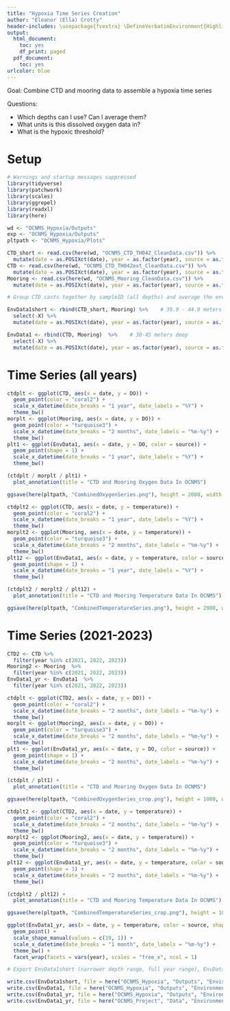 ```yaml
---
title: "Hypoxia Time Series Creation"
author: "Eleanor (Ella) Crotty"
header-includes: \usepackage{fvextra} \DefineVerbatimEnvironment{Highlighting}{Verbatim}{breaklines,commandchars=\\\{\}}
output:
  html_document:
    toc: yes
    df_print: paged
  pdf_document:
    toc: yes
urlcolor: blue
---
```


Goal: Combine CTD and mooring data to assemble a hypoxia time series

Questions:

- Which depths can I use? Can I average them?
- What units is this dissolved oxygen data in?
- What is the hypoxic threshold? 

# Setup

```r
# Warnings and startup messages suppressed
library(tidyverse)
library(patchwork)
library(scales)
library(ggrepel)
library(readxl)
library(here)
```

```r
wd <- "OCNMS_Hypoxia/Outputs"
exp <- "OCNMS_Hypoxia/Outputs"
pltpath <- "OCNMS_Hypoxia/Plots"

CTD_short <- read.csv(here(wd, "OCNMS_CTD_TH042_CleanData.csv")) %>% 
  mutate(date = as.POSIXct(date), year = as.factor(year), source = as.factor(source))
CTD <- read.csv(here(wd, "OCNMS_CTD_TH042ext_CleanData.csv")) %>% 
  mutate(date = as.POSIXct(date), year = as.factor(year), source = as.factor(source)) 
Mooring <- read.csv(here(wd, "OCNMS_Mooring_CleanData.csv")) %>% 
  mutate(date = as.POSIXct(date), year = as.factor(year), source = as.factor(source))

# Group CTD casts together by sampleID (all depths) and average the environmental factors

EnvData1short <- rbind(CTD_short, Mooring) %>%    # 39.9 - 44.9 meters deep
  select(-X) %>% 
  mutate(date = as.POSIXct(date), year = as.factor(year), source = as.factor(source))

EnvData1 <- rbind(CTD, Mooring)  %>%    # 30-45 meters deep
  select(-X) %>% 
  mutate(date = as.POSIXct(date), year = as.factor(year), source = as.factor(source))
```


# Time Series (all years)

```r
ctdplt <- ggplot(CTD, aes(x = date, y = DO)) +
  geom_point(color = "coral2") +
  scale_x_datetime(date_breaks = "1 year", date_labels = "%Y") +
  theme_bw()
morplt <- ggplot(Mooring, aes(x = date, y = DO)) +
  geom_point(color = "turquoise3") +
  scale_x_datetime(date_breaks = "2 months", date_labels = "%m-%y") +
  theme_bw()
plt1 <- ggplot(EnvData1, aes(x = date, y = DO, color = source)) +
  geom_point(shape = 1) +
  scale_x_datetime(date_breaks = "1 year", date_labels = "%Y") +
  theme_bw()

(ctdplt / morplt / plt1) +
  plot_annotation(title = "CTD and Mooring Oxygen Data In OCNMS")

ggsave(here(pltpath, "CombinedOxygenSeries.png"), height = 2000, width = 3000, units = "px")

ctdplt2 <- ggplot(CTD, aes(x = date, y = temperature)) +
  geom_point(color = "coral2") +
  scale_x_datetime(date_breaks = "1 year", date_labels = "%Y") +
  theme_bw()
morplt2 <- ggplot(Mooring, aes(x = date, y = temperature)) +
  geom_point(color = "turquoise3") +
  scale_x_datetime(date_breaks = "2 months", date_labels = "%m-%y") +
  theme_bw()
plt12 <- ggplot(EnvData1, aes(x = date, y = temperature, color = source)) +
  geom_point(shape = 1) +
  scale_x_datetime(date_breaks = "1 year", date_labels = "%Y") +
  theme_bw()

(ctdplt2 / morplt2 / plt12) +
  plot_annotation(title = "CTD and Mooring Temperature Data In OCNMS")

ggsave(here(pltpath, "CombinedTemperatureSeries.png"), height = 2000, width = 3000, units = "px")
```

# Time Series (2021-2023)

```r
CTD2 <- CTD %>% 
  filter(year %in% c(2021, 2022, 2023))
Mooring2 <- Mooring  %>% 
  filter(year %in% c(2021, 2022, 2023))
EnvData1_yr <- EnvData1  %>% 
  filter(year %in% c(2021, 2022, 2023))

ctdplt <- ggplot(CTD2, aes(x = date, y = DO)) +
  geom_point(color = "coral2") +
  scale_x_datetime(date_breaks = "2 months", date_labels = "%m-%y") +
  theme_bw()
morplt <- ggplot(Mooring2, aes(x = date, y = DO)) +
  geom_point(color = "turquoise3") +
  scale_x_datetime(date_breaks = "2 months", date_labels = "%m-%y") +
  theme_bw()
plt1 <- ggplot(EnvData1_yr, aes(x = date, y = DO, color = source)) +
  geom_point(shape = 1) +
  scale_x_datetime(date_breaks = "2 months", date_labels = "%m-%y") +
  theme_bw()

(ctdplt / plt1) +
  plot_annotation(title = "CTD and Mooring Oxygen Data In OCNMS")

ggsave(here(pltpath, "CombinedOxygenSeries_crop.png"), height = 1000, width = 3000, units = "px")

ctdplt2 <- ggplot(CTD2, aes(x = date, y = temperature)) +
  geom_point(color = "coral2") +
  scale_x_datetime(date_breaks = "2 months", date_labels = "%m-%y") +
  theme_bw()
morplt2 <- ggplot(Mooring2, aes(x = date, y = temperature)) +
  geom_point(color = "turquoise3") +
  scale_x_datetime(date_breaks = "2 months", date_labels = "%m-%y") +
  theme_bw()
plt12 <- ggplot(EnvData1_yr, aes(x = date, y = temperature, color = source)) +
  geom_point(shape = 1) +
  scale_x_datetime(date_breaks = "2 months", date_labels = "%m-%y") +
  theme_bw()

(ctdplt2 / plt12) +
  plot_annotation(title = "CTD and Mooring Temperature Data In OCNMS")

ggsave(here(pltpath, "CombinedTemperatureSeries_crop.png"), height = 1000, width = 3000, units = "px")
```

```r
ggplot(EnvData1_yr, aes(x = date, y = temperature, color = source, shape = source)) +
  geom_point() +
  scale_shape_manual(values = c(19, 1)) +
  scale_x_datetime(date_breaks = "1 month", date_labels = "%m-%y") +
  theme_bw() +
  facet_wrap(facets = vars(year), scales = "free_x", ncol = 1)
```


```r
# Export EnvData1short (narrower depth range, full year range), EnvData1 (wider depth, full year), and EnvData1_yr (wider depth, 2021-2023)

write.csv(EnvData1short, file = here("OCNMS_Hypoxia", "Outputs", "EnvironmentalDataset1_Short_AllYears.csv"))
write.csv(EnvData1, file = here("OCNMS_Hypoxia", "Outputs", "EnvironmentalDataset1_AllYears.csv"))
write.csv(EnvData1_yr, file = here("OCNMS_Hypoxia", "Outputs", "EnvironmentalDataset1.csv"))
write.csv(EnvData1_yr, file = here("OCNMS_Project", "Data", "EnvironmentalDataset1.csv"))
```

